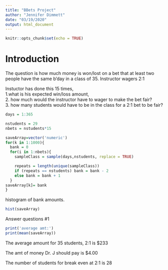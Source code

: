 ```yaml
---
title: "BBets Project"
author: "Jennifer Dimmett"
date: "03/19/2020"
output: html_document
---
```


```r
knitr::opts_chunk$set(echo = TRUE)
```

# Introduction

The question is how much money is won/lost on a bet that at least two people have the same b'day in a class of 35.  Instructor wagers 2:1 

Instuctor has done this 15 times,  
1.what is his expected win/loss amount,  
2. how much would the instructor have to wager to make the bet fair?  
3. how many students would have to be in the class for a 2:1 bet to be fair?   
 
 
```r
days = 1:365

nstudents = 29
nbets = nstudents*15

saveArray=vector('numeric')
for(k in 1:1000){
  bank = 0
  for(i in 1:nbets){
    sampleClass = sample(days,nstudents, replace = TRUE)

    repeats = length(unique(sampleClass))
    if (repeats == nstudents) bank = bank - 2
    else bank = bank + 1
  }
saveArray[k]= bank
}

```
 
histogram of bank amounts.   

```r
hist(saveArray)
```

Answer questions #1

```r
print('average amt:')
print(mean(saveArray))
```

The average amount for 35 students, 2:1 is $233

The amt of money Dr. J should pay is $4.00

The number of students for break even at 2:1 is 28

